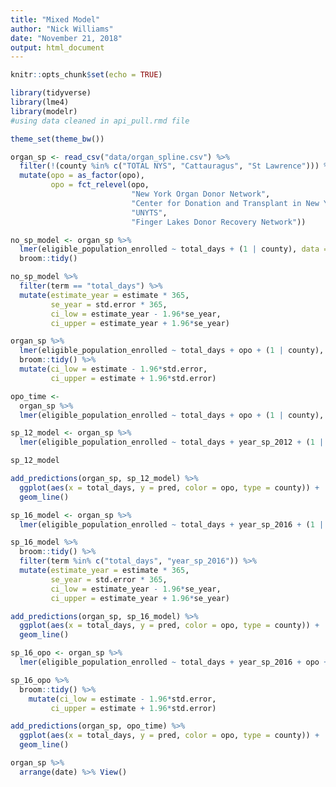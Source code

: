 ```yaml
---
title: "Mixed Model"
author: "Nick Williams"
date: "November 21, 2018"
output: html_document
---
```


```r
knitr::opts_chunk$set(echo = TRUE)

library(tidyverse)
library(lme4)
library(modelr)
#using data cleaned in api_pull.rmd file

theme_set(theme_bw())

organ_sp <- read_csv("data/organ_spline.csv") %>% 
  filter(!(county %in% c("TOTAL NYS", "Cattauragus", "St Lawrence"))) %>% 
  mutate(opo = as_factor(opo), 
         opo = fct_relevel(opo, 
                           "New York Organ Donor Network", 
                           "Center for Donation and Transplant in New York", 
                           "UNYTS", 
                           "Finger Lakes Donor Recovery Network"))
```

```r
no_sp_model <- organ_sp %>% 
  lmer(eligible_population_enrolled ~ total_days + (1 | county), data = .) %>% 
  broom::tidy()

no_sp_model %>% 
  filter(term == "total_days") %>% 
  mutate(estimate_year = estimate * 365, 
         se_year = std.error * 365, 
         ci_low = estimate_year - 1.96*se_year, 
         ci_upper = estimate_year + 1.96*se_year)

organ_sp %>% 
  lmer(eligible_population_enrolled ~ total_days + opo + (1 | county), data = .) %>% 
  broom::tidy() %>% 
  mutate(ci_low = estimate - 1.96*std.error, 
         ci_upper = estimate + 1.96*std.error)

opo_time <- 
  organ_sp %>% 
  lmer(eligible_population_enrolled ~ total_days + opo + (1 | county), data = .)
```

```r
sp_12_model <- organ_sp %>% 
  lmer(eligible_population_enrolled ~ total_days + year_sp_2012 + (1 | county), data = .)

sp_12_model

add_predictions(organ_sp, sp_12_model) %>% 
  ggplot(aes(x = total_days, y = pred, color = opo, type = county)) + 
  geom_line()
```

```r
sp_16_model <- organ_sp %>% 
  lmer(eligible_population_enrolled ~ total_days + year_sp_2016 + (1 | county), data = .) 

sp_16_model %>% 
  broom::tidy() %>% 
  filter(term %in% c("total_days", "year_sp_2016")) %>% 
  mutate(estimate_year = estimate * 365, 
         se_year = std.error * 365, 
         ci_low = estimate_year - 1.96*se_year, 
         ci_upper = estimate_year + 1.96*se_year)

add_predictions(organ_sp, sp_16_model) %>% 
  ggplot(aes(x = total_days, y = pred, color = opo, type = county)) + 
  geom_line()

sp_16_opo <- organ_sp %>% 
  lmer(eligible_population_enrolled ~ total_days + year_sp_2016 + opo + (1 | county), data = .)

sp_16_opo %>% 
  broom::tidy() %>% 
    mutate(ci_low = estimate - 1.96*std.error, 
         ci_upper = estimate + 1.96*std.error)
```

```r
add_predictions(organ_sp, opo_time) %>% 
  ggplot(aes(x = total_days, y = pred, color = opo, type = county)) + 
  geom_line()

organ_sp %>% 
  arrange(date) %>% View()
```









